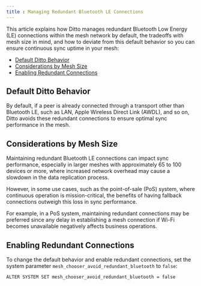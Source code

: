 ```yaml
---
title : Managing Redundant Bluetooth LE Connections
---
```


This article explains how Ditto manages redundant Bluetooth Low Energy (LE) connections within the mesh network by default, the tradeoffs with mesh size in mind, and how to deviate from this default behavior so you can ensure continuous sync uptime in your mesh:

- [Default Ditto Behavior](./managing-redundant-bluetooth-le-connections#default-ditto-behavior)
- [Considerations by Mesh Size](./managing-redundant-bluetooth-le-connections#considerations-by-mesh-size)
- [Enabling Redundant Connections](./managing-redundant-bluetooth-le-connections#enabling-redundant-connections)

## Default Ditto Behavior

By default, if a peer is already connected through a transport other than Bluetooth LE, such as LAN, Apple Wireless Direct Link (AWDL), and so on, Ditto avoids these redundant connections to ensure optimal sync performance in the mesh.

## Considerations by Mesh Size

Maintaining redundant Bluetooth LE connections can impact sync performance, especially in larger meshes with approximately 65 to 100 devices or more, where increased network overhead may cause a slowdown in the data replication process.

However, in some use cases, such as the point-of-sale (PoS) system, where continuous operation is mission-critical, the benefits of having fallback connections outweigh this loss in sync performance.

For example, in a PoS system, maintaining redundant connections may be preferred since any delay in establishing a mesh connection if Wi-Fi becomes unavailable negatively affects business operations.

## Enabling Redundant Connections

To change the default behavior and enable redundant connections, set the system parameter `mesh_chooser_avoid_redundant_bluetooth` to `false`:



```dql DQL
ALTER SYSTEM SET mesh_chooser_avoid_redundant_bluetooth = false
```



